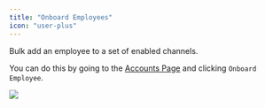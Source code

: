 ```yaml
---
title: "Onboard Employees"
icon: "user-plus"
---
```


Bulk add an employee to a set of enabled channels.

You can do this by going to the
[Accounts Page](https://app.usepylon.com/accounts) and clicking
`Onboard Employee`.

<Frame>
  <img src="/images/onboard-employee.png" />
</Frame>
